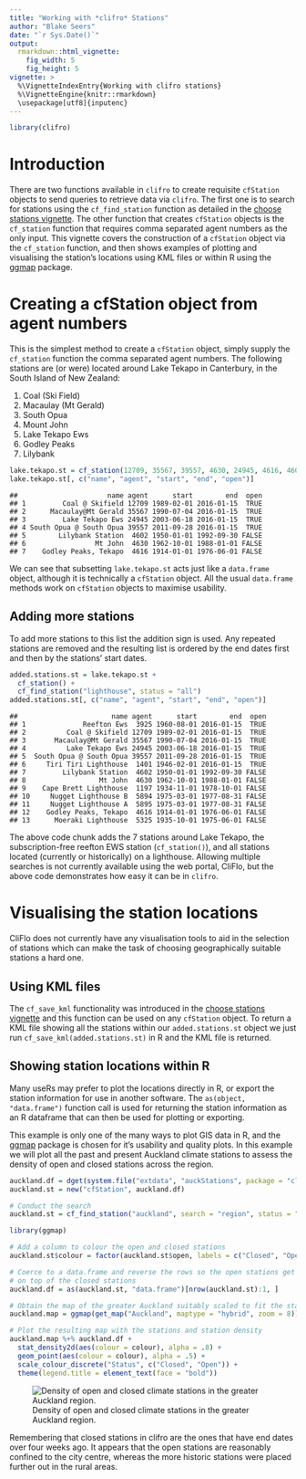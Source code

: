 ```yaml
---
title: "Working with *clifro* Stations"
author: "Blake Seers"
date: "`r Sys.Date()`"
output: 
  rmarkdown::html_vignette:
    fig_width: 5
    fig_height: 5
vignette: >
  %\VignetteIndexEntry{Working with clifro stations}
  %\VignetteEngine{knitr::rmarkdown}
  \usepackage[utf8]{inputenc}
---
```


```r
library(clifro)
```
# Introduction

There are two functions available in `clifro` to create requisite `cfStation`
objects to send queries to retrieve data via `clifro`. The first one is to 
search for stations using the `cf_find_station` function as detailed in the 
[choose stations vignette][chooseStations]. The other function that creates
`cfStation` objects is the `cf_station` function that requires comma separated 
agent numbers as the only input. This vignette covers the construction of a 
`cfStation`  object via the `cf_station` function, and then shows examples of 
plotting and visualising the station's locations using KML files or within R
using the [ggmap](https://cran.r-project.org/package=ggmap)
package.

# Creating a cfStation object from agent numbers

This is the simplest method to create a `cfStation` object, simply supply the 
`cf_station` function the comma separated agent numbers. The following stations 
are (or were) located around Lake Tekapo in Canterbury, in the South Island of 
New Zealand:

1. Coal (Ski Field)
1. Macaulay (Mt Gerald)
1. South Opua
1. Mount John
1. Lake Tekapo Ews
1. Godley Peaks
1. Lilybank

```r
lake.tekapo.st = cf_station(12709, 35567, 39557, 4630, 24945, 4616, 4602)
lake.tekapo.st[, c("name", "agent", "start", "end", "open")]
```

```
##                      name agent      start        end  open
## 1         Coal @ Skifield 12709 1989-02-01 2016-01-15  TRUE
## 2      Macaulay@Mt Gerald 35567 1990-07-04 2016-01-15  TRUE
## 3         Lake Tekapo Ews 24945 2003-06-18 2016-01-15  TRUE
## 4 South Opua @ South Opua 39557 2011-09-28 2016-01-15  TRUE
## 5        Lilybank Station  4602 1950-01-01 1992-09-30 FALSE
## 6                 Mt John  4630 1962-10-01 1988-01-01 FALSE
## 7    Godley Peaks, Tekapo  4616 1914-01-01 1976-06-01 FALSE
```

We can see that subsetting `lake.tekapo.st` acts just like a `data.frame` 
object, although it is technically a `cfStation` object. All the usual 
`data.frame` methods work on `cfStation` objects to maximise usability.

## Adding more stations
To add more stations to this list the addition sign is used. Any repeated 
stations are removed and the resulting list is ordered by the end dates first 
and then by the stations' start dates.

```r
added.stations.st = lake.tekapo.st + 
  cf_station() + 
  cf_find_station("lighthouse", status = "all")
added.stations.st[, c("name", "agent", "start", "end", "open")]
```

```
##                       name agent      start        end  open
## 1              Reefton Ews  3925 1960-08-01 2016-01-15  TRUE
## 2          Coal @ Skifield 12709 1989-02-01 2016-01-15  TRUE
## 3       Macaulay@Mt Gerald 35567 1990-07-04 2016-01-15  TRUE
## 4          Lake Tekapo Ews 24945 2003-06-18 2016-01-15  TRUE
## 5  South Opua @ South Opua 39557 2011-09-28 2016-01-15  TRUE
## 6     Tiri Tiri Lighthouse  1401 1946-02-01 2016-01-15  TRUE
## 7         Lilybank Station  4602 1950-01-01 1992-09-30 FALSE
## 8                  Mt John  4630 1962-10-01 1988-01-01 FALSE
## 9    Cape Brett Lighthouse  1197 1934-11-01 1978-10-01 FALSE
## 10     Nugget Lighthouse B  5894 1975-03-01 1977-08-31 FALSE
## 11     Nugget Lighthouse A  5895 1975-03-01 1977-08-31 FALSE
## 12    Godley Peaks, Tekapo  4616 1914-01-01 1976-06-01 FALSE
## 13      Moeraki Lighthouse  5325 1935-10-01 1975-06-01 FALSE
```

The above code chunk adds the 7 stations around Lake Tekapo, the 
subscription-free reefton EWS station (`cf_station()`), and all stations located 
(currently or historically) on a lighthouse. Allowing multiple searches is not
currently available using the web portal, CliFlo, but the above code 
demonstrates how easy it can be in `clifro`.

# Visualising the station locations
CliFlo does not currently have any visualisation tools to aid in the selection 
of stations which can make the task of choosing geographically suitable stations
a hard one.

## Using KML files
The `cf_save_kml` functionality was introduced in the 
[choose stations vignette][chooseStations] and this function can be used on any 
`cfStation` object. To return a KML file showing all the stations within our
`added.stations.st` object we just run `cf_save_kml(added.stations.st)` in R
and the KML file is returned.

## Showing station locations within R
Many useRs may prefer to plot the locations directly in R, or 
export the station information for use in another software. The 
`as(object, "data.frame")` function call is used for returning the station 
information as an R dataframe that can then be used for plotting or exporting.

This example is only one of the many ways to plot GIS data in R, and the 
[ggmap](https://cran.r-project.org/package=ggmap)
package is chosen for it's usability and quality plots. In this example we will 
plot all the past and present Auckland climate stations to assess the density 
of open and closed stations across the region.

```r
auckland.df = dget(system.file("extdata", "auckStations", package = "clifro"))
auckland.st = new("cfStation", auckland.df)
```

```r
# Conduct the search
auckland.st = cf_find_station("auckland", search = "region", status = "all")
```

```r
library(ggmap)

# Add a column to colour the open and closed stations
auckland.st$colour = factor(auckland.st$open, labels = c("Closed", "Open"))

# Coerce to a data.frame and reverse the rows so the open stations get plotted 
# on top of the closed stations
auckland.df = as(auckland.st, "data.frame")[nrow(auckland.st):1, ]

# Obtain the map of the greater Auckland suitably scaled to fit the stations
auckland.map = ggmap(get_map("Auckland", maptype = "hybrid", zoom = 8))

# Plot the resulting map with the stations and station density
auckland.map %+% auckland.df + 
  stat_density2d(aes(colour = colour), alpha = .8) +
  geom_point(aes(colour = colour), alpha = .5) +
  scale_colour_discrete("Status", c("Closed", "Open")) +
  theme(legend.title = element_text(face = "bold"))
```

![Density of open and closed climate stations in the greater Auckland region.](figures/ggmap.png)

Remembering that closed stations in clifro are the ones that have end dates 
over four weeks ago. It appears that the open stations are reasonably confined 
to the city centre, whereas the more historic stations were placed further out
in the rural areas.

[chooseStations]: choose-station.html
